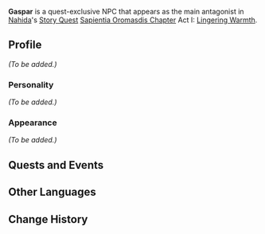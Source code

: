 {{Meta
|missing_NPC_profile  = yes
}}
{{Character Infobox
|type             = Quest NPC
|image            = NPC Gaspar.png
|region           = Sumeru
|affiliation      = 
|title            = 

|ancestry         = <!-- Clan/family -->
|father           = 
|mother           = 
|spouse           = 
|sibling          = 
|child            = 
|relative         = 

|voiceEN          = 
|voiceCN          = 
|voiceJP          = 
}}
'''Gaspar''' is a quest-exclusive NPC that appears as the main antagonist in [[Nahida]]'s [[Story Quest]] [[Sapientia Oromasdis Chapter]] Act I: [[Lingering Warmth]].
<!--
==Location==
{{subst:#tag:gallery|
NPC Location {{subst:PAGENAME}}.png{{subst:!}}{{subst:PAGENAME}}'s location
NPC Location {{subst:PAGENAME}} Context.png{{subst:!}}Additional context
}}
-->
==Profile==
<!--Detailed story/lore information goes here.-->
''(To be added.)''

===Personality===
''(To be added.)''

===Appearance===
<!--Keep appearance section short and concise. Limit to 2 paragraphs with 3-4 sentences each.-->
''(To be added.)''

==Quests and Events==
{{Quests and Events}}
<!--
==Trivia==
* 
-->
==Other Languages==
{{Other Languages
|default_hidden = 1
|en      = Gaspar
|zhs     = 加斯帕尔
|zhs_rm  = Jiāsīpà'ěr
|zht     = 加斯帕爾
|zht_rm  = Jiāsīpà'ěr
|ja      = ガスパー
|ja_rm   = Gasupaa
|ko      = 가스파르
|ko_rm   = Gaseupareu
|es      = Gaspar
|fr      = Gaspar
|ru      = Гаспар
|th      = Gaspar
|vi      = Gaspar
|de      = Gaspar
|id      = Gaspar
|pt      = Gaspar
}}

==Change History==
{{Change History|3.2}}
<!--
==References==
{{Reflist}}
-->
